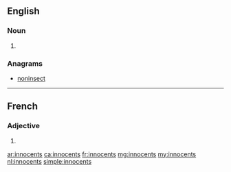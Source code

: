 ==English==

===Noun===
{{head|en|plural}}

# {{plural of|innocent|lang=en|nocat=1}}

===Anagrams===
* [[noninsect#English|noninsect]]

----

==French==

===Adjective===
{{fr-adj-form}}

# {{form of|masculine plural|innocent|lang=fr}}

[[ar:innocents]]
[[ca:innocents]]
[[fr:innocents]]
[[mg:innocents]]
[[my:innocents]]
[[nl:innocents]]
[[simple:innocents]]